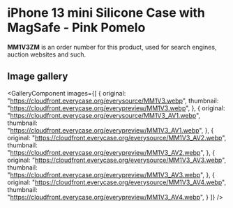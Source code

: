 
# iPhone 13 mini Silicone Case with MagSafe - Pink Pomelo

<Callout type='info' emoji='👉🏻'>**MM1V3ZM** is an order number for this product, used for search engines, auction websites and such.</Callout>

## Image gallery

<GalleryComponent
    images={[
      {
        original: "https://cloudfront.everycase.org/everysource/MM1V3.webp",
        thumbnail: "https://cloudfront.everycase.org/everypreview/MM1V3.webp",
      },
      {
        original: "https://cloudfront.everycase.org/everysource/MM1V3_AV1.webp",
        thumbnail: "https://cloudfront.everycase.org/everypreview/MM1V3_AV1.webp",
      },
      {
        original: "https://cloudfront.everycase.org/everysource/MM1V3_AV2.webp",
        thumbnail: "https://cloudfront.everycase.org/everypreview/MM1V3_AV2.webp",
      },
      {
        original: "https://cloudfront.everycase.org/everysource/MM1V3_AV3.webp",
        thumbnail: "https://cloudfront.everycase.org/everypreview/MM1V3_AV3.webp",
      },
      {
        original: "https://cloudfront.everycase.org/everysource/MM1V3_AV4.webp",
        thumbnail: "https://cloudfront.everycase.org/everypreview/MM1V3_AV4.webp",
      }
    ]}
  />
